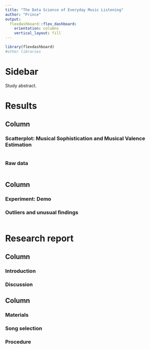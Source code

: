 ```yaml
---
title: "The Data Science of Everyday Music Listening"
author: "Prince"
output: 
  flexdashboard::flex_dashboard:
    orientation: columns
    vertical_layout: fill
---
```


```r
library(flexdashboard)
#other libraries
```

Sidebar {.sidebar}
===

Study abstract.

Results
===

Column {data-width=1}
---

### Scatterplot: Musical Sophistication and Musical Valence Estimation {data-height=800}

```r

```

### Raw data

```r

```

Column {data-width=1}
---

### Experiment: Demo



### Outliers and unusual findings {data-height=800}

```r

```

Research report
===

Column {data-width=585}
---

### Introduction

### Discussion 

Column {.tabset}
---

### Materials

### Song selection

### Procedure

